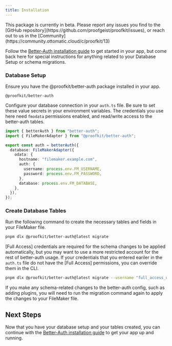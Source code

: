 ```yaml
---
title: Installation
---
```




<Callout type="warning">
This package is currently in beta. Please report any issues you find to the [GitHub repository](https://github.com/proofgeist/proofkit/issues), or reach out to us in the [Community](https://community.ottomatic.cloud/c/proofkit/13)
</Callout>


Follow the [Better-Auth installation guide](https://better-auth.com/docs/installation) to get started in your app, but come back here for special instructions for anything related to your Database Setup or schema migrations.

### Database Setup

Ensure you have the @proofkit/better-auth package installed in your app.
```package-install
@proofkit/better-auth
```

Configure your database connection in your `auth.ts` file. Be sure to set these value secrets in your environment variables. The credentials you use here need `fmodata` permissions enabled, and read/write access to the better-auth tables.
```ts title="auth.ts"
import { betterAuth } from "better-auth";
import { FileMakerAdapter } from "@proofkit/better-auth";

export const auth = betterAuth({
  database: FileMakerAdapter({
    odata: {
      hostname: "filemaker.example.com",
      auth: {
        username: process.env.FM_USERNAME,
        password: process.env.FM_PASSWORD,
      },
      database: process.env.FM_DATABASE,
    },
  }),
});
```

### Create Database Tables

Run the following command to create the necessary tables and fields in your FileMaker file.
```bash
pnpm dlx @proofkit/better-auth@latest migrate
```
[Full Access] credentials are required for the schema changes to be applied automatically, but you may want to use a more restricted account for the rest of better-auth usage. If your credentials that you entered eariler in the `auth.ts` file do not have the [Full Access] permissions, you can override them in the CLI.
```bash
pnpm dlx @proofkit/better-auth@latest migrate --username "full_access_username" --password "full_access_password"
```

<Callout type="info">
If you make any schema-related changes to the better-auth config, such as adding plugins, you will need to run the migration command again to apply the changes to your FileMaker file.
</Callout>



## Next Steps

Now that you have your database setup and your tables created, you can continue with the [Better-Auth installation guide](https://better-auth.com/docs/installation) to get your app up and running.
